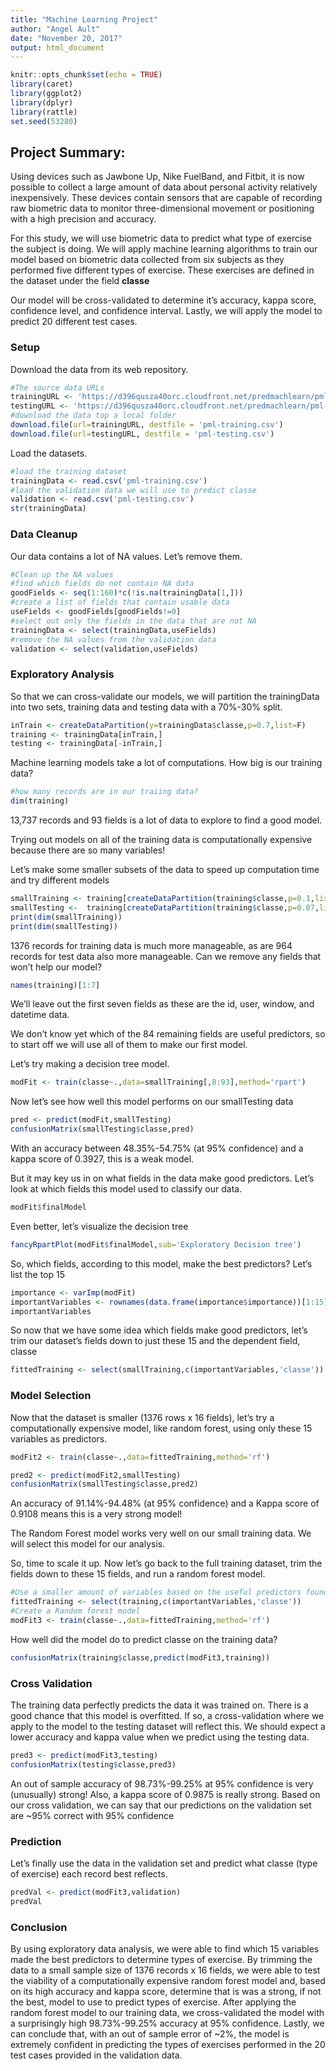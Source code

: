 ```yaml
---
title: "Machine Learning Project"
author: "Angel Ault"
date: "November 20, 2017"
output: html_document
---
```


```r
knitr::opts_chunk$set(echo = TRUE)
library(caret)
library(ggplot2)
library(dplyr)
library(rattle)
set.seed(53280)
```

## Project Summary: 
Using devices such as Jawbone Up, Nike FuelBand, and Fitbit, it is now possible to collect a large amount of data about personal activity relatively inexpensively. These devices contain sensors that are capable of recording raw biometric data to monitor three-dimensional movement or positioning with a high precision and accuracy. 

For this study, we will use biometric data to predict what type of exercise the subject is doing. We will apply machine learning algorithms to train our model based on biometric data collected from six subjects as they performed five different types of exercise. These exercises are defined in the dataset under the field **classe**

Our model will be cross-validated to determine it's accuracy, kappa score, confidence level, and confidence interval. Lastly, we will apply the model to predict 20 different test cases.

### Setup

Download the data from its web repository.
```r
#The source data URLs
trainingURL <- 'https://d396qusza40orc.cloudfront.net/predmachlearn/pml-training.csv'
testingURL <- 'https://d396qusza40orc.cloudfront.net/predmachlearn/pml-testing.csv'
#download the data top a local folder
download.file(url=trainingURL, destfile = 'pml-training.csv')
download.file(url=testingURL, destfile = 'pml-testing.csv')
```

Load the datasets.
```r
#load the training dataset
trainingData <- read.csv('pml-training.csv')
#load the validation data we will use to predict classe
validation <- read.csv('pml-testing.csv')
str(trainingData)
```

### Data Cleanup

Our data contains a lot of NA values. Let's remove them. 
```r
#Clean up the NA values
#find which fields do not contain NA data
goodFields <- seq(1:160)*c(!is.na(trainingData[1,]))
#create a list of fields that contain usable data
useFields <- goodFields[goodFields!=0]
#select out only the fields in the data that are not NA
trainingData <- select(trainingData,useFields)
#remove the NA values from the validation data
validation <- select(validation,useFields)
```

### Exploratory Analysis

So that we can cross-validate our models, we will partition the trainingData into two sets, training data and testing data with a 70%-30% split.
```r
inTrain <- createDataPartition(y=trainingData$classe,p=0.7,list=F)
training <- trainingData[inTrain,]
testing <- trainingData[-inTrain,]
```

Machine learning models take a lot of computations. How big is our training data?
```r
#how many records are in our traiing data?
dim(training)
```
13,737 records and 93 fields is a lot of data to explore to find a good model.

Trying out models on all of the training data is computationally expensive because there are so many variables!

Let's make some smaller subsets of the data to speed up computation time and try different models
```r
smallTraining <- training[createDataPartition(training$classe,p=0.1,list=F),]
smallTesting <-  training[createDataPartition(training$classe,p=0.07,list=F),]
print(dim(smallTraining))
print(dim(smallTesting))
```
1376 records for training data is much more manageable, as are 964 records for test data also more manageable. Can we remove any fields that won't help our model?

```r
names(training)[1:7]
```
We'll leave out the first seven fields as these are the id, user, window, and datetime data.

We don't know yet which of the 84 remaining fields are useful predictors, so to start off we will use all of them to make our first model.

Let's try making a decision tree model.
```r
modFit <- train(classe~.,data=smallTraining[,8:93],method='rpart')
```

Now let's see how well this model performs on our smallTesting data
```r
pred <- predict(modFit,smallTesting)
confusionMatrix(smallTesting$classe,pred)
```

With an accuracy between 48.35%-54.75% (at 95% confidence) and a kappa score of 0.3927, this is a weak model.

But it may key us in on what fields in the data make good predictors. Let's look at which fields this model used to classify our data.
```r
modFit$finalModel
```

Even better, let's visualize the decision tree
```r
fancyRpartPlot(modFit$finalModel,sub='Exploratory Decision tree')
```

So, which fields, according to this model, make the best predictors? Let's list the top 15
```r
importance <- varImp(modFit)
importantVariables <- rownames(data.frame(importance$importance))[1:15]
importantVariables
```

So now that we have some idea which fields make good predictors, let's trim our dataset's fields down to just these 15 and the dependent field, classe
```r
fittedTraining <- select(smallTraining,c(importantVariables,'classe'))
```

### Model Selection

Now that the dataset is smaller (1376 rows x 16 fields), let's try a computationally expensive model, like random forest, using only these 15 variables as predictors.

```r
modFit2 <- train(classe~.,data=fittedTraining,method='rf')
```

```r
pred2 <- predict(modFit2,smallTesting)
confusionMatrix(smallTesting$classe,pred2)
```

An accuracy of 91.14%-94.48% (at 95% confidence) and a Kappa score of 0.9108 means this is a very strong model! 

The Random Forest model works very well on our small training data. We will select this model for our analysis.

So, time to scale it up.
Now let's go back to the full training dataset, trim the fields down to these 15 fields, and run a random forest model.

```r
#Use a smaller amount of variables based on the useful predictors found in our decision tree model
fittedTraining <- select(training,c(importantVariables,'classe'))
#Create a Random forest model
modFit3 <- train(classe~.,data=fittedTraining,method='rf')
```

How well did the model do to predict classe on the training data?
```r
confusionMatrix(training$classe,predict(modFit3,training))
```

### Cross Validation 

The training data perfectly predicts the data it was trained on. There is a good chance that this model is overfitted. If so, a cross-validation where we apply to the model to the testing dataset will reflect this. We should expect a lower accuracy and kappa value when we predict using the testing data. 
```r
pred3 <- predict(modFit3,testing)
confusionMatrix(testing$classe,pred3)
```

An out of sample accuracy of 98.73%-99.25% at 95% confidence is very (unusually) strong!
Also, a kappa score of 0.9875 is really strong.
Based on our cross validation, we can say that our predictions on the validation set are ~95% correct with 95% confidence

### Prediction 

Let's finally use the data in the validation set and predict what classe (type of exercise) each record best reflects.
```r
predVal <- predict(modFit3,validation)
predVal
```

### Conclusion

By using exploratory data analysis, we were able to find which 15 variables made the best predictors to determine types of exercise. By trimming the data to a small sample size of 1376 records x 16 fields, we were able to test the viability of a computationally expensive random forest model and, based on its high accuracy and kappa score, determine that is was a strong, if not the best, model to use to predict types of exercise. After applying the random forest model to our training data, we cross-validated the model with a surprisingly high 98.73%-99.25% accuracy at 95% confidence. Lastly, we can conclude that, with an out of sample error of ~2%, the model is extremely confident in predicting the types of exercises performed in the 20 test cases provided in the validation data.